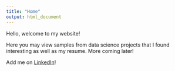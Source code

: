```yaml
---
title: "Home"
output: html_document
---
```

  
  
  
Hello, welcome to my website!  
  
   
Here you may view samples from data science projects that I found interesting as well as my resume. More coming later!  

Add me on [LinkedIn](https://www.linkedin.com/in/masonshihab/)!
